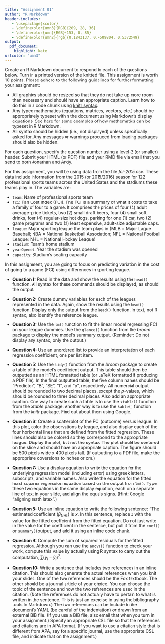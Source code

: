 ```yaml
---
title: "Assignment 01"
author: "R Markdown"
header-includes:
   - \usepackage{xcolor}
   - \definecolor{umn3}{RGB}{209, 28, 36}
   - \definecolor{umn}{RGB}{153, 0, 85}
   - \definecolor{umn2}{rgb}{0.1843137, 0.4509804, 0.5372549}
output: 
  pdf_document:
    highlight: kate
urlcolor: "umn3"
---
```


Create an R Markdown document to respond to each of the questions below. Turn in a printed version of the knitted file. This assignment is worth 10 points. Please adhere to the following guidelines for further formatting your assignment:

- All graphics should be resized so that they do not take up more room than necessary and should have an appropriate caption. Learn how to do this in a code chunk using [knitr syntax](http://yihui.name/knitr/).
- Any typed mathematics (equations, matrices, vectors, etc.) should be appropriately typeset within the document using Markdown's display equations. See [here](http://www.calvin.edu/~rpruim/courses/m343/F12/RStudio/LatexExamples.html) for some examples of how mathematics can be typeset in R Markdown.
- All syntax should be hidden (i.e., not displayed) unless specifically asked for. Any messages or warnings produced from loading packages should also be hidden.

For each question, specify the question number using a level-2 (or smaller) header. Submit your HTML (or PDF) file and your RMD file via email that you send to both Jonathan and Andy.

\rule{0.5\linewidth}{\linethickness}

For this assignment, you will be using data from the file *fci-2015.csv*. These data include information from the 2015 (or 2015/2016) season for 122 professional sports teams across the United States and the stadiums these teams play in. The variables are:

- `team`: Name of professional sports team
- `fci`: Fan Cost Index (FCI). The FCI is a summary of what it costs to take a family of four to a game. It comprises the prices of four (4) adult average-price tickets, two (2) small draft beers, four (4) small soft drinks, four (4) regular-size hot dogs, parking for one (1) car, two (2) game programs and two (2) least expensive, adult-size adjustable caps.
- `league`: Major sporting league the team plays in (MLB = Major Lague Baseball; NBA = National Basketball Association; NFL = National Football League; NHL = National Hockey League)
- `stadium`: Team’s home stadium
- `yearOpened`: Year the stadium was opened
- `capacity`: Stadium's seating capacity

In this assignment, you are going to focus on predicting variation in the cost of going to a game (FCI) using differences in sporting league.

\rule{0.5\linewidth}{\linethickness}


- **Question 1:** Read in the data and show the results using the `head()` function. All syntax for these commands should be displayed, as should the output.

- **Question 2:** Create dummy variables for each of the leagues represented in the data. Again, show the results using the `head()` function. Display only the output from the `head()` function. In text, not R syntax, also identify the reference league. 

- **Question 3:** Use the `lm()` function to fit the linear model regressing FCI on your league dummies. Use the `glance()` function from the *broom* package to display the model's summary output. (Reminder: Do not display any syntax, only the output.)

- **Question 4:** Use an unordered list to provide an interpretation of each regression coefficient, one per list item.

\newpage

- **Question 5:** Use the `tidy()` function from the *broom* package to create a table of the model's coefficient output. This table should then be outputted as an HTML formatted table (or LaTeX formatted if producing a PDF file). In the final outputted table, the five column names should be "Predictor", "B", "SE", "t", and "p", respectively. All numercial output should be rounded to two decimal places, except the $p$-values, which should be rounded to three decimal places. Also add an appropriate caption. One way to create such a table is to use the `xtable()` function from the *xtable* package. Another way is to use the `kable()` function from the *knitr* package. Find out about them using Google.

- **Question 6:** Create a scatterplot of the FCI (outcome) versus league. In this plot, color the observations by league, and also display each of the four horixontal lines that are defined from the fitted regression. These lines should also be colored so they correspond to the appropriate league. Display the plot, but not the syntax. The plot should be centered on the slide and should have an appropriate caption. The figure should be 500 pixels wide x 400 pixels tall. (If outputting to a PDF file, make the appropriate coversions to inches or cm.)

- **Question 7:** Use a display equation to write the equation for the underlying regression model (including error) using greek letters, subscripts, and variable names. Also write the equation for the fitted least squares regression equation based on the output from `lm()`. Type these two equations in the same display equation, each on a separate line of text in your slide, and align the equals signs. (Hint: Google "aligning math latex".)

- **Question 8:** Use an inline equation to write the following sentence: "The estimated coefficient ($\beta_\mathrm{NHL}$) is $x$. In this sentence, replace $x$ with the value for the fitted coeffcient from the fitted equation. Do not just write in the value for the coefficient in the sentence, but pull it from the `coef()` or `summary()`output, and add it using an inline code chunk.

- **Question 9:** Compute the sum of squared residuals for the fitted regression. Although you can use the `anova()` function to check your work, compute this value by actually using R syntax to carry out the computation, $\sum(y_i - \hat{y}_i)^2$.

- **Question 10:** Write a sentence that includes two references in an inline citation. This should also generate the actual references when you knit your slides. One of the two references should be the Fox textbook. The other should be a journal article of your choice. You can choose the topic of the sentence and how the two references are used in the citation. (Note the references do not actually have to pertain to what is written in the sentence. This is just an exercise in using the bibliography tools in Markdown.) The two references can be include in the document's YAML (be careful of the indentation) *or* drawn from an external BIB file. (If you use a BIB file, also email that when you turn in your assignment.) Specify an appropriate CSL file so that the references and citations are in APA format. (If you want to use a citation style that is different from APA, say for a specific journal, use the appropriate CSL file, and indicate that on the assignment.)

